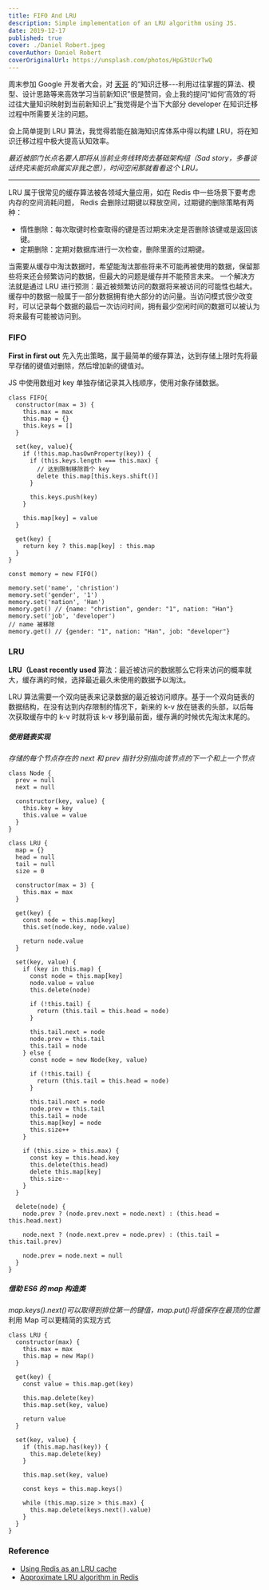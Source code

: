 ```yaml
---
title: FIFO And LRU
description: Simple implementation of an LRU algorithm using JS.
date: 2019-12-17
published: true
cover: ./Daniel Robert.jpeg
coverAuthor: Daniel Robert
coverOriginalUrl: https://unsplash.com/photos/HpG3tUcrTwQ
---
```


周末参加 Google 开发者大会，对 [天哥](https://www.weibo.com/dreamit) 的“知识迁移---利用过往掌握的算法、模型、设计思路等来高效学习当前新知识”很是赞同，会上我的提问“如何‘高效的’将过往大量知识映射到当前新知识上”我觉得是个当下大部分 developer 在知识迁移过程中所需要关注的问题。

会上简单提到 LRU 算法，我觉得若能在脑海知识库体系中得以构建 LRU，将在知识迁移过程中极大提高认知效率。

_最近被部门长点名要人即将从当前业务线转岗去基础架构组（Sad story，多番谈话终究未能抗命属实非我之愿），时间空闲那就看看这个 LRU。_

---

LRU 属于很常见的缓存算法被各领域大量应用，如在 Redis 中一些场景下要考虑内存的空间消耗问题， Redis 会删除过期键以释放空间，过期键的删除策略有两种：

- 惰性删除：每次取键时检查取得的键是否过期来决定是否删除该键或是返回该键。
- 定期删除：定期对数据库进行一次检查，删除里面的过期键。

当需要从缓存中淘汰数据时，希望能淘汰那些将来不可能再被使用的数据，保留那些将来还会频繁访问的数据，但最大的问题是缓存并不能预言未来。
一个解决方法就是通过 LRU 进行预测：最近被频繁访问的数据将来被访问的可能性也越大。缓存中的数据一般属于一部分数据拥有绝大部分的访问量。当访问模式很少改变时，可以记录每个数据的最后一次访问时间，拥有最少空闲时间的数据可以被认为将来最有可能被访问到。

### FIFO

**First in first out** 先入先出策略，属于最简单的缓存算法，达到存储上限时先将最早存储的键值对删除，然后增加新的键值对。

JS 中使用数组对 key 单独存储记录其入栈顺序，使用对象存储数据。

```JS
class FIFO{
  constructor(max = 3) {
    this.max = max
    this.map = {}
    this.keys = []
  }

  set(key, value){
    if (!this.map.hasOwnProperty(key)) {
      if (this.keys.length === this.max) {
        // 达到限制移除首个 key
        delete this.map[this.keys.shift()]
      }

      this.keys.push(key)
    }

    this.map[key] = value
  }

  get(key) {
    return key ? this.map[key] : this.map
  }
}

const memory = new FIFO()

memory.set('name', 'christion')
memory.set('gender', '1')
memory.set('nation', 'Han')
memory.get() // {name: "christion", gender: "1", nation: "Han"}
memory.set('job', 'developer')
// name 被移除
memory.get() // {gender: "1", nation: "Han", job: "developer"}
```

### LRU

**LRU（Least recently used** 算法：最近被访问的数据那么它将来访问的概率就大，缓存满的时候，选择最近最久未使用的数据予以淘汰。

LRU 算法需要一个双向链表来记录数据的最近被访问顺序。基于一个双向链表的数据结构，在没有达到内存限制的情况下，新来的 k-v 放在链表的头部，以后每次获取缓存中的 k-v 时就将该 k-v 移到最前面，缓存满的时候优先淘汰末尾的。

##### 使用链表实现

_存储的每个节点存在的 next 和 prev 指针分别指向该节点的下一个和上一个节点_

```JS
class Node {
  prev = null
  next = null

  constructor(key, value) {
    this.key = key
    this.value = value
  }
}

class LRU {
  map = {}
  head = null
  tail = null
  size = 0

  constructor(max = 3) {
    this.max = max
  }

  get(key) {
    const node = this.map[key]
    this.set(node.key, node.value)

    return node.value
  }

  set(key, value) {
    if (key in this.map) {
      const node = this.map[key]
      node.value = value
      this.delete(node)

      if (!this.tail) {
        return (this.tail = this.head = node)
      }

      this.tail.next = node
      node.prev = this.tail
      this.tail = node
    } else {
      const node = new Node(key, value)

      if (!this.tail) {
        return (this.tail = this.head = node)
      }

      this.tail.next = node
      node.prev = this.tail
      this.tail = node
      this.map[key] = node
      this.size++
    }

    if (this.size > this.max) {
      const key = this.head.key
      this.delete(this.head)
      delete this.map[key]
      this.size--
    }
  }

  delete(node) {
    node.prev ? (node.prev.next = node.next) : (this.head = this.head.next)

    node.next ? (node.next.prev = node.prev) : (this.tail = this.tail.prev)

    node.prev = node.next = null
  }
}

```

##### 借助 ES6 的 map 构造类

_map.keys().next()可以取得到排位第一的键值，map.put()将值保存在最顶的位置_
利用 Map 可以更精简的实现方式

```JS
class LRU {
  constructor(max) {
    this.max = max
    this.map = new Map()
  }

  get(key) {
    const value = this.map.get(key)

    this.map.delete(key)
    this.map.set(key, value)

    return value
  }

  set(key, value) {
    if (this.map.has(key)) {
      this.map.delete(key)
    }

    this.map.set(key, value)

    const keys = this.map.keys()

    while (this.map.size > this.max) {
      this.map.delete(keys.next().value)
    }
  }
}
```

### Reference

- [Using Redis as an LRU cache](https://redis.io/topics/lru-cache)
- [Approximate LRU algorithm in Redis](https://www.cnblogs.com/linxiyue/p/10945216.html)
